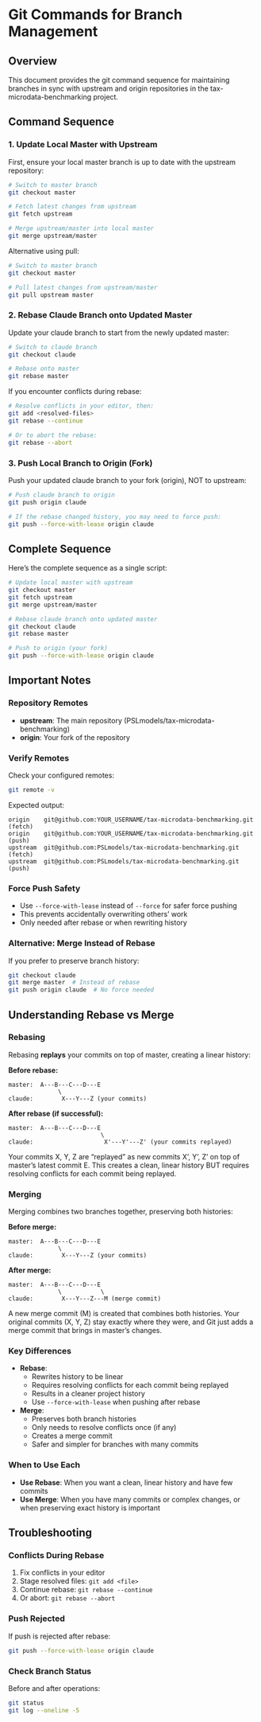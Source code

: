 # Git Commands for Branch Management

## Overview

This document provides the git command sequence for maintaining branches in sync with upstream and origin repositories in the tax-microdata-benchmarking project.

## Command Sequence

### 1. Update Local Master with Upstream

First, ensure your local master branch is up to date with the upstream repository:

```bash
# Switch to master branch
git checkout master

# Fetch latest changes from upstream
git fetch upstream

# Merge upstream/master into local master
git merge upstream/master
```

Alternative using pull:
```bash
# Switch to master branch
git checkout master

# Pull latest changes from upstream/master
git pull upstream master
```

### 2. Rebase Claude Branch onto Updated Master

Update your claude branch to start from the newly updated master:

```bash
# Switch to claude branch
git checkout claude

# Rebase onto master
git rebase master
```

If you encounter conflicts during rebase:
```bash
# Resolve conflicts in your editor, then:
git add <resolved-files>
git rebase --continue

# Or to abort the rebase:
git rebase --abort
```

### 3. Push Local Branch to Origin (Fork)

Push your updated claude branch to your fork (origin), NOT to upstream:

```bash
# Push claude branch to origin
git push origin claude

# If the rebase changed history, you may need to force push:
git push --force-with-lease origin claude
```

## Complete Sequence

Here's the complete sequence as a single script:

```bash
# Update local master with upstream
git checkout master
git fetch upstream
git merge upstream/master

# Rebase claude branch onto updated master
git checkout claude
git rebase master

# Push to origin (your fork)
git push --force-with-lease origin claude
```

## Important Notes

### Repository Remotes
- **upstream**: The main repository (PSLmodels/tax-microdata-benchmarking)
- **origin**: Your fork of the repository

### Verify Remotes
Check your configured remotes:
```bash
git remote -v
```

Expected output:
```
origin    git@github.com:YOUR_USERNAME/tax-microdata-benchmarking.git (fetch)
origin    git@github.com:YOUR_USERNAME/tax-microdata-benchmarking.git (push)
upstream  git@github.com:PSLmodels/tax-microdata-benchmarking.git (fetch)
upstream  git@github.com:PSLmodels/tax-microdata-benchmarking.git (push)
```

### Force Push Safety
- Use `--force-with-lease` instead of `--force` for safer force pushing
- This prevents accidentally overwriting others' work
- Only needed after rebase or when rewriting history

### Alternative: Merge Instead of Rebase
If you prefer to preserve branch history:
```bash
git checkout claude
git merge master  # Instead of rebase
git push origin claude  # No force needed
```

## Understanding Rebase vs Merge

### Rebasing
Rebasing **replays** your commits on top of master, creating a linear history:

**Before rebase:**
```
master:  A---B---C---D---E
              \
claude:        X---Y---Z (your commits)
```

**After rebase (if successful):**
```
master:  A---B---C---D---E
                          \
claude:                    X'---Y'---Z' (your commits replayed)
```

Your commits X, Y, Z are "replayed" as new commits X', Y', Z' on top of master's latest commit E. This creates a clean, linear history BUT requires resolving conflicts for each commit being replayed.

### Merging
Merging combines two branches together, preserving both histories:

**Before merge:**
```
master:  A---B---C---D---E
              \
claude:        X---Y---Z (your commits)
```

**After merge:**
```
master:  A---B---C---D---E
              \           \
claude:        X---Y---Z---M (merge commit)
```

A new merge commit (M) is created that combines both histories. Your original commits (X, Y, Z) stay exactly where they were, and Git just adds a merge commit that brings in master's changes.

### Key Differences
- **Rebase**: 
  - Rewrites history to be linear
  - Requires resolving conflicts for each commit being replayed
  - Results in a cleaner project history
  - Use `--force-with-lease` when pushing after rebase
  
- **Merge**: 
  - Preserves both branch histories
  - Only needs to resolve conflicts once (if any)
  - Creates a merge commit
  - Safer and simpler for branches with many commits

### When to Use Each
- **Use Rebase**: When you want a clean, linear history and have few commits
- **Use Merge**: When you have many commits or complex changes, or when preserving exact history is important

## Troubleshooting

### Conflicts During Rebase
1. Fix conflicts in your editor
2. Stage resolved files: `git add <file>`
3. Continue rebase: `git rebase --continue`
4. Or abort: `git rebase --abort`

### Push Rejected
If push is rejected after rebase:
```bash
git push --force-with-lease origin claude
```

### Check Branch Status
Before and after operations:
```bash
git status
git log --oneline -5
```